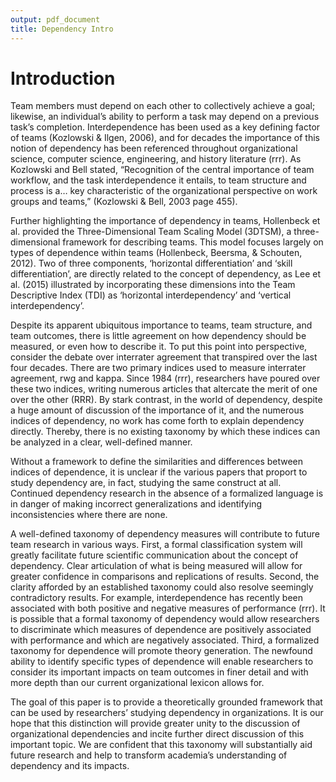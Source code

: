 ```yaml
---
output: pdf_document
title: Dependency Intro
---
```

# Introduction

Team members must depend on each other to collectively achieve a goal; likewise, an individual's ability to perform a task may depend on a previous task's completion. Interdependence has been used as a key defining factor of teams (Kozlowski & Ilgen, 2006), and for decades the importance of this notion of dependency has been referenced throughout organizational science, computer science, engineering, and history literature (rrr). As Kozlowski and Bell stated, "Recognition of the central importance of team workflow, and the task interdependence it entails, to team structure and process is a... key characteristic of the organizational perspective on work groups and teams," (Kozlowski & Bell, 2003 page 455). 

Further highlighting the importance of dependency in teams, Hollenbeck et al. provided the Three-Dimensional Team Scaling Model (3DTSM), a three-dimensional framework for describing teams. This model focuses largely on types of dependence within teams (Hollenbeck, Beersma, & Schouten, 2012). Two of three components, 'horizontal differentiation' and 'skill differentiation', are directly related to the concept of dependency, as Lee et al. (2015) illustrated by incorporating these dimensions into the Team Descriptive Index (TDI) as 'horizontal interdependency' and 'vertical interdependency'. 

 Despite its apparent ubiquitous importance to teams, team structure, and team outcomes, there is little agreement on how dependency should be measured, or even how to describe it. To put this point into perspective, consider the debate over interrater agreement that transpired over the last four decades. There are two primary indices used to measure interrater agreement, rwg and kappa. Since 1984 (rrr), researchers have poured over these two indices, writing numerous articles that altercate the merit of one over the other (RRR). By stark contrast, in the world of dependency, despite a huge amount of discussion of the importance of it, and the numerous indices of dependency, no work has come forth to explain dependency directly. Thereby, there is no existing taxonomy by which these indices can be analyzed in a clear, well-defined manner. 

Without a framework to define the similarities and differences between indices of dependence, it is unclear if the various papers that proport to study dependency are, in fact, studying the same construct at all. Continued dependency research in the absence of a formalized language is in danger of making incorrect generalizations and identifying inconsistencies where there are none.

A well-defined taxonomy of dependency measures will contribute to future team research in various ways. First,  a formal classification system will greatly facilitate future scientific communication about the concept of dependency. Clear articulation of what is being measured will allow for greater confidence in comparisons and replications of results. Second, the clarity afforded by an established taxonomy could also resolve seemingly contradictory results. For example, interdependence has recently been associated with both positive and negative measures of performance (rrr). It is possible that a formal taxonomy of dependency would allow researchers to discriminate which measures of dependence are positively associated with performance and which are negatively associated.  Third, a formalized taxonomy for dependence will promote theory generation. The newfound ability to identify specific types of dependence will enable researchers to consider its important impacts on team outcomes in finer detail and with more depth than our current organizational lexicon allows for. 

The goal of this paper is to provide a theoretically grounded framework that can be used by researchers' studying dependency in organizations. It is our hope that this distinction will provide greater unity to the discussion of organizational dependencies and incite further direct discussion of this important topic. We are confident that this taxonomy will substantially aid future research and help to transform academia's understanding of dependency and its impacts.